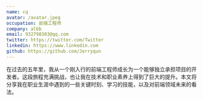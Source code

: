 ```yaml
---
name: cq
avatar: /avatar.jpeg
occupation: 前端工程师
company: albb
email: 932798303@qq.com
twitter: https://twitter.com/Twitter
linkedin: https://www.linkedin.com
github: https://github.com/Jerryqun
---
```


在过去的五年里，我从一个刚入行的前端工程师成长为一个能够独立承担项目的开发者。这段旅程充满挑战，也让我在技术和职业素养上得到了巨大的提升。本文将分享我在职业生涯中遇到的一些关键时刻、学习的技能，以及对前端领域未来的看法。
